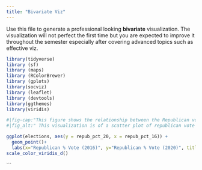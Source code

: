 ```yaml
---
title: "Bivariate Viz"
---
```


Use this file to generate a professional looking **bivariate** visualization.  The visualization will not perfect the first time but you are expected to improve it throughout the semester especially after covering advanced topics such as effective viz.
```r
library(tidyverse)
library (sf)
library (maps)
library (RColorBrewer)
library (gplots)
library(socviz)
library (leaflet)
library (devtools)
library(ggthemes)
library(viridis)
```


```r
#|fig-cap:"This figure shows the relationship between the Republican vote percentage in 2016 and 2020. The x-axis represents the 2016 votes and the y-axis represents the 2020 votes. 
#|fig_alt:" This visualization is of a scatter plot of republican vote percentage in 2016 and 2020. The biggest takeaway is that the two variables are have strong positive correlation. Data from elections-"https://mac-stat.github.io/data/election_2020_county.csv"

ggplot(elections, aes(y = repub_pct_20, x = repub_pct_16)) +
  geom_point()+
  labs(x="Republican % Vote (2016)", y="Republican % Vote (2020)", title= "Relationship between Republican Vote %")+
scale_color_viridis_d()

```

```

